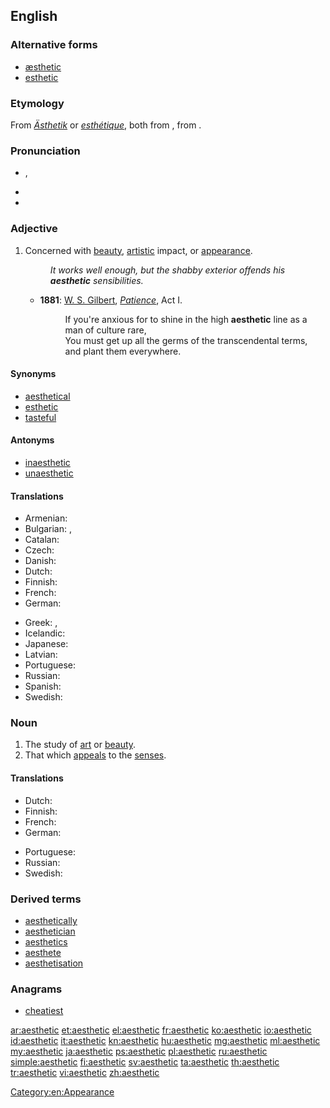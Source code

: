 {{also|æsthetic}}
==English==

===Alternative forms===
* [[æsthetic]]
* [[esthetic]]

===Etymology===
From {{etyl|de|en}} ''[[Ästhetik]]'' or {{etyl|fr|en}} ''[[esthétique]]'', both from {{etyl|grc|en}} {{term|αἰσθητικός||of sense perception|lang=grc}}, from {{term|αἰσθάνομαι||I feel|lang=grc}}.

===Pronunciation===
* {{a|UK}} {{IPA|/əsˈθɛt.ɪk/}}, {{X-SAMPA|/@s"TEtIk/}}
* {{audio|en-us-aesthetic.ogg|Audio (US)}}
* {{rhymes|ɛtɪk}}

===Adjective===
{{en-adj}}

# Concerned with [[beauty]], [[artistic]] impact, or [[appearance]].
#: ''It works well enough, but the shabby exterior offends his '''aesthetic''' sensibilities.''
#* '''1881''': [[w:W. S. Gilbert|W. S. Gilbert]], ''[[w:Patience (opera)|Patience]]'', Act I.
#*: If you're anxious for to shine in the high '''aesthetic''' line as a man of culture rare,<br>You must get up all the germs of the transcendental terms, and plant them everywhere.

====Synonyms====
* [[aesthetical]]
* [[esthetic]]
* [[tasteful]]

====Antonyms====
* [[inaesthetic]]
* [[unaesthetic]]

====Translations====
{{trans-top|concerned with beauty}}
* Armenian: {{t-|hy|գեղագիտական|tr=gełagitakan|sc=Armn}}
* Bulgarian: {{t+|bg|естетичен}}, {{t+|bg|изящен}}
* Catalan: {{t-|ca|estètic}}
* Czech: {{t-|cs|estetický|m}}
* Danish: {{t-|da|æstetisk}}
* Dutch: {{t+|nl|esthetisch}}
* Finnish: {{t+|fi|esteettinen}}
* French: {{t+|fr|esthétique}}
* German: {{t+|de|ästhetisch}}
{{trans-mid}}
* Greek: {{t+|el|αισθητικός|tr=esthetikós}}, {{t+|el|καλαίσθητος|tr=kalésθitos}}
* Icelandic: {{t-|is|sjónrænn|m}}
* Japanese: {{t-|ja|美的|tr=びてきな, biteki na|alt=美的な}}
* Latvian: {{t-|lv|estētisks}}
* Portuguese: {{t+|pt|estético}}
* Russian: {{t+|ru|эстетический|tr=estɛtíčeskij|sc=Cyrl}}
* Spanish: {{t+|es|estético|m}}
* Swedish: {{t+|sv|estetisk}}
{{trans-bottom}}

===Noun===
{{en-noun}}

# The study of [[art]] or [[beauty]].
# That which [[appeal]]s to the [[sense]]s.

====Translations====
{{trans-see|the study of art or beauty|aesthetics}}

{{trans-top|that which appeals to the senses}}
* Dutch: {{t+|nl|esthetische|n}}
* Finnish: {{t-|fi|estetiikka}}
* French: {{t+|fr|esthétique|f}}
* German: {{t+|de|Ästhetik|f}}
{{trans-mid}}
* Portuguese: {{t+|pt|estética|f}}
* Russian: {{t+|ru|эстетика|f|tr=estɛ́tika|sc=Cyrl}}
* Swedish: {{t+|sv|estetik}}
{{trans-bottom}}

===Derived terms===
* [[aesthetically]]
* [[aesthetician]]
* [[aesthetics]]
* [[aesthete]]
* [[aesthetisation]]

===Anagrams===
* [[cheatiest#English|cheatiest]]

[[Category:en:Appearance]]

[[ar:aesthetic]]
[[et:aesthetic]]
[[el:aesthetic]]
[[fr:aesthetic]]
[[ko:aesthetic]]
[[io:aesthetic]]
[[id:aesthetic]]
[[it:aesthetic]]
[[kn:aesthetic]]
[[hu:aesthetic]]
[[mg:aesthetic]]
[[ml:aesthetic]]
[[my:aesthetic]]
[[ja:aesthetic]]
[[ps:aesthetic]]
[[pl:aesthetic]]
[[ru:aesthetic]]
[[simple:aesthetic]]
[[fi:aesthetic]]
[[sv:aesthetic]]
[[ta:aesthetic]]
[[th:aesthetic]]
[[tr:aesthetic]]
[[vi:aesthetic]]
[[zh:aesthetic]]